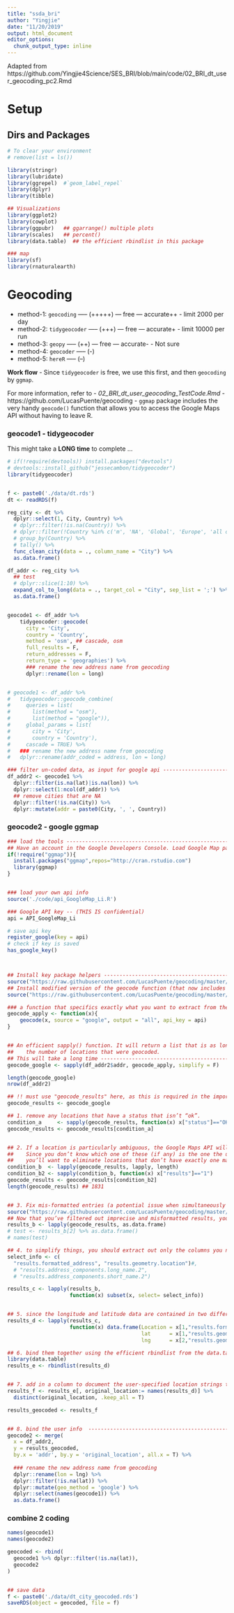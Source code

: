 ```yaml
---
title: "ssda_bri"
author: "Yingjie"
date: "11/20/2019"
output: html_document
editor_options: 
  chunk_output_type: inline
---
```


  Adapted from https://github.com/Yingjie4Science/SES_BRI/blob/main/code/02_BRI_dt_user_geocoding_pc2.Rmd

#  Setup
## Dirs and Packages
```r
# To clear your environment 
# remove(list = ls())

library(stringr)
library(lubridate)
library(ggrepel)  #`geom_label_repel`
library(dplyr)
library(tibble)

## Visualizations
library(ggplot2)
library(cowplot)
library(ggpubr)   ## ggarrange() multiple plots
library(scales)   ## percent()
library(data.table)  ## the efficient rbindlist in this package

### map
library(sf)
library(rnaturalearth)
```




# Geocoding

  - method-1: `geocoding`    ----- (+++++) --- free --- accurate++ - limit 2000  per day
  - method-2: `tidygeocoder` ----- (+++)   --- free --- accurate+  - limit 10000 per run
  - method-3: `geopy`        ----- (++)    --- free --- accurate-  - Not sure
  - method-4: `geocoder`     ----- (-)
  - method-5: `hereR`        ----- (--)
  
  
  **Work flow**
  - Since `tidygeocoder` is free, we use this first, and then `geocoding` by `ggmap`.  
  
  
For more information, refer to 
  - *02_BRI_dt_user_geocoding_TestCode.Rmd*
  - https://github.com/LucasPuente/geocoding
  - `ggmap` package includes the very handy `geocode()` function that allows you to access the Google Maps API without having to leave R. 


### geocode1 - tidygeocoder

  This might take a **LONG time** to complete ...
  
```r
# if(!require(devtools)) install.packages("devtools")
# devtools::install_github("jessecambon/tidygeocoder")
library(tidygeocoder)


f <- paste0('./data/dt.rds')
dt <- readRDS(f)

reg_city <- dt %>%
  dplyr::select(1, City, Country) %>%
  # dplyr::filter(!is.na(Country)) %>%
  # dplyr::filter(!Country %in% c('m', 'NA', 'Global', 'Europe', 'all over the world')) %>%
  # group_by(Country) %>%
  # tally() %>%
  func_clean_city(data = ., column_name = "City") %>%
  as.data.frame()

df_addr <- reg_city %>%
  ## test
  # dplyr::slice(1:10) %>%
  expand_col_to_long(data = ., target_col = "City", sep_list = ';') %>%
  as.data.frame()


geocode1 <- df_addr %>%
    tidygeocoder::geocode(
      city = 'City', 
      country = 'Country',
      method = 'osm', ## cascade, osm
      full_results = F, 
      return_addresses = F, 
      return_type = 'geographies') %>%
      ### rename the new address name from geocoding
      dplyr::rename(lon = long)


# geocode1 <- df_addr %>%
#   tidygeocoder::geocode_combine(
#     queries = list(
#       list(method = "osm"), 
#       list(method = "google")),
#     global_params = list(
#       city = 'City', 
#       country = 'Country'), 
#     cascade = TRUE) %>%
#   ### rename the new address name from geocoding
#   dplyr::rename(addr_coded = address, lon = long)

```


```r
### filter un-coded data, as input for google api -------------------------------
df_addr2 <- geocode1 %>%
  dplyr::filter(is.na(lat)|is.na(lon)) %>%
  dplyr::select(1:ncol(df_addr)) %>%
  ## remove cities that are NA
  dplyr::filter(!is.na(City)) %>%
  dplyr::mutate(addr = paste0(City, ', ', Country))

```
  
  
  
### geocode2 - google ggmap
```r

### load the tools --------------------------------------------------------------------------------------
## Have an account in the Google Developers Console. Load Google Map package in R 
if(!require("ggmap")){ 
  install.packages("ggmap",repos="http://cran.rstudio.com")
  library(ggmap)
} 


### load your own api info
source('./code/api_GoogleMap_Li.R')

### Google API key -- (THIS IS confidential)
api = API_GoogleMap_Li 

# save api key
register_google(key = api)
# check if key is saved
has_google_key()



## Install key package helpers ---------------------------------------------------------------------------
source("https://raw.githubusercontent.com/LucasPuente/geocoding/master/geocode_helpers.R")
## Install modified version of the geocode function (that now includes the api_key parameter):
source("https://raw.githubusercontent.com/LucasPuente/geocoding/master/modified_geocode.R")

### a function that specifics exactly what you want to extract from the Google Maps API.
geocode_apply <- function(x){
    geocode(x, source = "google", output = "all", api_key = api)
}


## An efficient sapply() function. It will return a list that is as long as 
##    the number of locations that were geocoded.
## This will take a long time ----------------------------------------------------------------------------
geocode_google <- sapply(df_addr2$addr, geocode_apply, simplify = F)

```




```r
length(geocode_google)
nrow(df_addr2)

## !! must use "geocode_results" here, as this is required in the imported functions bellow.
geocode_results <- geocode_google

## 1. remove any locations that have a status that isn’t “ok”.
condition_a     <- sapply(geocode_results, function(x) x["status"]=="OK")
geocode_results <- geocode_results[condition_a]


## 2. If a location is particularly ambiguous, the Google Maps API will return any matching result. 
##    Since you don’t know which one of these (if any) is the one the user’s actual location, 
##    you’ll want to eliminate locations that don’t have exactly one match. 
condition_b  <- lapply(geocode_results, lapply, length)
condition_b2 <- sapply(condition_b, function(x) x["results"]=="1")
geocode_results <- geocode_results[condition_b2]
length(geocode_results) ## 1831


## 3. Fix mis-formatted entries (a potential issue when simultaneously dealing with addresses from across the world)
source("https://raw.githubusercontent.com/LucasPuente/geocoding/master/cleaning_geocoded_results.R")
## Now that you’ve filtered out imprecise and misformatted results, you are ready to turn this list into a data frame. 
results_b <- lapply(geocode_results, as.data.frame)
# test <- results_b[2] %>% as.data.frame()
# names(test)

## 4. to simplify things, you should extract out only the columns you need to generate a map of this data.
select_info <- c(
  "results.formatted_address", "results.geometry.location")#, 
  # "results.address_components.long_name.2",
  # "results.address_components.short_name.2")

results_c <- lapply(results_b, 
                    function(x) subset(x, select= select_info))


## 5. since the longitude and latitude data are contained in two different rows in the results.geometry.location column, you’ll need to slightly reshape the data frames you have just created to turn these two rows into one.
results_d <- lapply(results_c, 
                    function(x) data.frame(Location = x[1,"results.formatted_address"],
                                           lat      = x[1,"results.geometry.location"],
                                           lng      = x[2,"results.geometry.location"]))

## 6. bind them together using the efficient rbindlist from the data.table package.
library(data.table)
results_e <- rbindlist(results_d)


## 7. add in a column to document the user-specified location strings that were successfully geocoded.
results_f <- results_e[, original_location:= names(results_d)] %>%
  distinct(original_location, .keep_all = T)

results_geocoded <- results_f


## 8. bind the user info  ------------------------------------------------------------------------------
geocode2 <- merge(
  x = df_addr2, 
  y = results_geocoded, 
  by.x = 'addr', by.y = 'original_location', all.x = T) %>%
  
  ### rename the new address name from geocoding
  dplyr::rename(lon = lng) %>%
  dplyr::filter(!is.na(lat)) %>%
  dplyr::mutate(geo_method = 'google') %>%
  dplyr::select(names(geocode1)) %>%
  as.data.frame()

```



### combine 2 coding
```r
names(geocode1)
names(geocode2)

geocoded <- rbind(
  geocode1 %>% dplyr::filter(!is.na(lat)),
  geocode2
)


## save data
f <- paste0('./data/dt_city_geocoded.rds')
saveRDS(object = geocoded, file = f)
```








